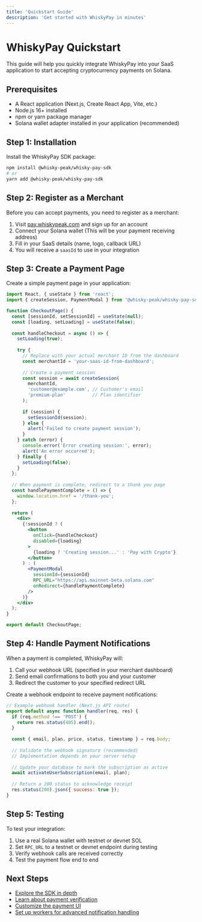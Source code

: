 ```yaml
---
title: 'Quickstart Guide'
description: 'Get started with WhiskyPay in minutes'
---
```


# WhiskyPay Quickstart

This guide will help you quickly integrate WhiskyPay into your SaaS application to start accepting cryptocurrency payments on Solana.

## Prerequisites

- A React application (Next.js, Create React App, Vite, etc.)
- Node.js 16+ installed
- npm or yarn package manager
- Solana wallet adapter installed in your application (recommended)

## Step 1: Installation

Install the WhiskyPay SDK package:

```bash
npm install @whisky-peak/whisky-pay-sdk
# or
yarn add @whisky-peak/whisky-pay-sdk
```

## Step 2: Register as a Merchant

Before you can accept payments, you need to register as a merchant:

1. Visit [pay.whiskypeak.com](https://pay.whiskypeak.com) and sign up for an account
2. Connect your Solana wallet (This will be your payment receiving address)
3. Fill in your SaaS details (name, logo, callback URL)
4. You will receive a `saasId` to use in your integration

## Step 3: Create a Payment Page

Create a simple payment page in your application:

```jsx
import React, { useState } from 'react';
import { createSession, PaymentModal } from '@whisky-peak/whisky-pay-sdk';

function CheckoutPage() {
  const [sessionId, setSessionId] = useState(null);
  const [loading, setLoading] = useState(false);
  
  const handleCheckout = async () => {
    setLoading(true);
    
    try {
      // Replace with your actual merchant ID from the dashboard
      const merchantId = 'your-saas-id-from-dashboard';
      
      // Create a payment session
      const session = await createSession(
        merchantId,
        'customer@example.com', // Customer's email
        'premium-plan'          // Plan identifier
      );
      
      if (session) {
        setSessionId(session);
      } else {
        alert('Failed to create payment session');
      }
    } catch (error) {
      console.error('Error creating session:', error);
      alert('An error occurred');
    } finally {
      setLoading(false);
    }
  };
  
  // When payment is complete, redirect to a thank you page
  const handlePaymentComplete = () => {
    window.location.href = '/thank-you';
  };
  
  return (
    <div>
      {!sessionId ? (
        <button 
          onClick={handleCheckout} 
          disabled={loading}
        >
          {loading ? 'Creating session...' : 'Pay with Crypto'}
        </button>
      ) : (
        <PaymentModal
          sessionId={sessionId}
          RPC_URL="https://api.mainnet-beta.solana.com"
          onRedirect={handlePaymentComplete}
        />
      )}
    </div>
  );
}

export default CheckoutPage;
```

## Step 4: Handle Payment Notifications

When a payment is completed, WhiskyPay will:

1. Call your webhook URL (specified in your merchant dashboard)
2. Send email confirmations to both you and your customer
3. Redirect the customer to your specified redirect URL

Create a webhook endpoint to receive payment notifications:

```javascript
// Example webhook handler (Next.js API route)
export default async function handler(req, res) {
  if (req.method !== 'POST') {
    return res.status(405).end();
  }
  
  const { email, plan, price, status, timestamp } = req.body;
  
  // Validate the webhook signature (recommended)
  // Implementation depends on your server setup
  
  // Update your database to mark the subscription as active
  await activateUserSubscription(email, plan);
  
  // Return a 200 status to acknowledge receipt
  res.status(200).json({ success: true });
}
```

## Step 5: Testing

To test your integration:

1. Use a real Solana wallet with testnet or devnet SOL
2. Set `RPC_URL` to a testnet or devnet endpoint during testing
3. Verify webhook calls are received correctly
4. Test the payment flow end to end

## Next Steps

- [Explore the SDK in depth](/sdk/introduction)
- [Learn about payment verification](/api-reference/sdk/verify-payment)
- [Customize the payment UI](/sdk/api-reference#payment-modal-props)
- [Set up workers for advanced notification handling](/workers/introduction)
